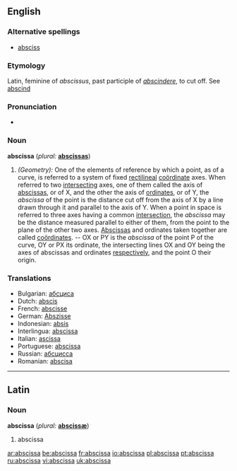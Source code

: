 ==English==

===Alternative spellings===
* [[absciss]]

===Etymology===
Latin, feminine of ''abscissus'', past participle of ''[[abscindere]]'', to cut off. See [[abscind]]

===Pronunciation===
*{{audio|en-us-abscissa.ogg|Audio (US)}}

===Noun===
'''abscissa'''  (''plural:'' '''[[abscissas]]''')
# ''(Geometry):'' One of the elements of reference by which a point, as of a curve, is referred to a system of fixed [[rectilineal]] [[coördinate]] axes.  When referred to two [[intersecting]] axes, one of them called the axis of [[abscissas]], or of X, and the other the axis of [[ordinate]]s, or of Y, the ''abscissa'' of the point is the distance cut off from the axis of X by a line drawn through it and parallel to the axis of Y.  When a point in space is referred to three axes having a common [[intersection]], the ''abscissa'' may be the distance measured parallel to either of them, from the point to the plane of the other two axes.  [[Abscissas]] and ordinates taken together are called [[coördinates]].  -- OX or PY is the ''abscissa'' of the point P of the curve, OY or PX its ordinate, the intersecting lines OX and OY being the axes of abscissas and ordinates [[respectively]], and the point O their origin.

===Translations===
*Bulgarian: [[абсциса]] {{f}}
*Dutch: [[abscis]] {{f}}
*French: [[abscisse]] {{f}}
*German: [[Abszisse]] {{f}}
*Indonesian: [[absis]]
*Interlingua: [[abscissa]]
*Italian: [[ascissa]] {{f}}
*Portuguese: [[abscissa]]
*Russian: [[абсцисса]] {{f}}
*Romanian: [[abscisa]] {{f}}
----

==Latin==
===Noun===
'''abscissa'''  (''plural:'' '''[[abscissæ]]''')
# abscissa

[[ar:abscissa]]
[[be:abscissa]]
[[fr:abscissa]]
[[io:abscissa]]
[[pl:abscissa]]
[[pt:abscissa]]
[[ru:abscissa]]
[[vi:abscissa]]
[[uk:abscissa]]